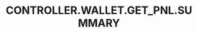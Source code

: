 ---
title: 'CONTROLLER.WALLET.GET_PNL.SUMMARY'
openapi: '/en/api-reference/openapi-en.json GET /wallet/{chain}/{walletAddress}'
---